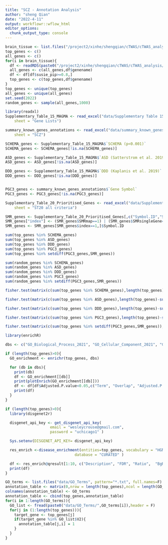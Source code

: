 ```yaml
---
title: "SCZ - Annotation Analysis"
author: "sheng Qian"
date: "2022-4-11"
output: workflowr::wflow_html
editor_options:
  chunk_output_type: console
---
```


```r
brain_tissue <- list.files("/project2/xinhe/shengqian/cTWAS/cTWAS_analysis/data/SCZ_2020/")
top_genes <- c()
all_genes <- c()
for(i in brain_tissue){
  df <- readRDS(paste0("/project2/xinhe/shengqian/cTWAS/cTWAS_analysis/data/SCZ_2020/",i,"/SCZ_",i,"_ctwas_gene_res.RDS"))
  all_genes <- c(all_genes,df$genename)
  df <- df[df$susie_pip>=0.8,]
  top_genes <- c(top_genes,df$genename)
}
top_genes <- unique(top_genes)
all_genes <- unique(all_genes)
set.seed(2022)
random_genes <- sample(all_genes,1000)
```

```r
library(readxl)
Supplementary_Table_15_MAGMA <- read_excel("data/Supplementary Table 15 - MAGMA.xlsx", 
    sheet = "Gene Lists")

summary_known_genes_annotations <- read_excel("data/summary_known_genes_annotations.xlsx", 
    sheet = "SCZ")

SCHEMA_genes <- Supplementary_Table_15_MAGMA$`SCHEMA (p<0.001)`
SCHEMA_genes <- SCHEMA_genes[!is.na(SCHEMA_genes)]

ASD_genes <- Supplementary_Table_15_MAGMA$`ASD (Satterstrom et al. 2019)`
ASD_genes <- ASD_genes[!is.na(ASD_genes)]

DDD_genes <- Supplementary_Table_15_MAGMA$`DDD (Kaplanis et al. 2019)`
DDD_genes <- DDD_genes[!is.na(DDD_genes)]


PGC3_genes <- summary_known_genes_annotations$`Gene Symbol`
PGC3_genes <- PGC3_genes[!is.na(PGC3_genes)]
```

```r
Supplementary_Table_20_Prioritised_Genes <- read_excel("data/Supplementary Table 20 - Prioritised Genes.xlsx", 
    sheet = "ST20 all criteria")

SMR_genes <- Supplementary_Table_20_Prioritised_Genes[,c("Symbol.ID","SMRmap","SMRsingleGene","HI.C.SMR")]
SMR_genes["index"] <- (SMR_genes$SMRmap==1) | (SMR_genes$SMRsingleGene==1) | (SMR_genes$HI.C.SMR==1)
SMR_genes <- SMR_genes[SMR_genes$index==1,]$Symbol.ID
```

```r
sum(top_genes %in% SCHEMA_genes)
sum(top_genes %in% ASD_genes)
sum(top_genes %in% DDD_genes)
sum(top_genes %in% PGC3_genes)
sum(top_genes %in% setdiff(PGC3_genes,SMR_genes))
```

```r
sum(random_genes %in% SCHEMA_genes)
sum(random_genes %in% ASD_genes)
sum(random_genes %in% DDD_genes)
sum(random_genes %in% PGC3_genes)
sum(random_genes %in% setdiff(PGC3_genes,SMR_genes))
```

```r
fisher.test(matrix(c(sum(top_genes %in% SCHEMA_genes),length(top_genes)-sum(top_genes %in% SCHEMA_genes),sum(random_genes %in% SCHEMA_genes),1000-sum(random_genes %in% SCHEMA_genes)),ncol=2))

fisher.test(matrix(c(sum(top_genes %in% ASD_genes),length(top_genes)-sum(top_genes %in% ASD_genes),sum(random_genes %in% ASD_genes),1000-sum(random_genes %in% ASD_genes)),ncol=2))

fisher.test(matrix(c(sum(top_genes %in% DDD_genes),length(top_genes)-sum(top_genes %in% DDD_genes),sum(random_genes %in% DDD_genes),1000-sum(random_genes %in% DDD_genes)),ncol=2))

fisher.test(matrix(c(sum(top_genes %in% PGC3_genes),length(top_genes)-sum(top_genes %in% PGC3_genes),sum(random_genes %in% PGC3_genes),1000-sum(random_genes %in% PGC3_genes)),ncol=2))

fisher.test(matrix(c(sum(top_genes %in% setdiff(PGC3_genes,SMR_genes)),length(top_genes)-sum(top_genes %in% setdiff(PGC3_genes,SMR_genes)),sum(random_genes %in% setdiff(PGC3_genes,SMR_genes)),1000-sum(random_genes %in% setdiff(PGC3_genes,SMR_genes))),ncol=2))
```

```r
library(enrichR)

dbs <- c("GO_Biological_Process_2021", "GO_Cellular_Component_2021", "GO_Molecular_Function_2021")

if (length(top_genes)>0){
  GO_enrichment <- enrichr(top_genes, dbs)

  for (db in dbs){
    print(db)
    df <- GO_enrichment[[db]]
    print(plotEnrich(GO_enrichment[[db]]))
    df <- df[df$Adjusted.P.value<0.05,c("Term", "Overlap", "Adjusted.P.value", "Genes")]
    print(df)
  }
}
```

```r
if (length(top_genes)>0){
  library(disgenet2r)

  disgenet_api_key <- get_disgenet_api_key(
                    email = "wesleycrouse@gmail.com",
                    password = "uchicago1" )

  Sys.setenv(DISGENET_API_KEY= disgenet_api_key)

  res_enrich <-disease_enrichment(entities=top_genes, vocabulary = "HGNC",
                               database = "CURATED" )

  df <- res_enrich@qresult[1:10, c("Description", "FDR", "Ratio",  "BgRatio")]
  print(df)
}
```


```r
GO_terms <- list.files("data/GO_Terms", pattern="*.txt", full.names=F)
annotation_table <- matrix(0,nrow = length(top_genes),ncol = length(GO_terms))
colnames(annotation_table) <- GO_terms
annotation_table <- cbind(top_genes,annotation_table)
for(i in 1:length(GO_terms)){
  GO_list <- fread(paste0("data/GO_Terms/",GO_terms[i]),header = F)
  for(j in (1:length(top_genes))){
    target_gene <- top_genes[j]
    if(target_gene %in% GO_list$V2){
      annotation_table[j,i] = 1
    }
  }
}
```

